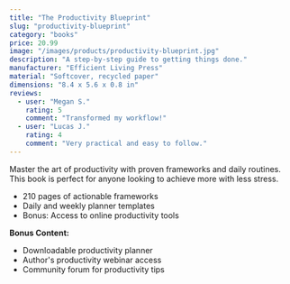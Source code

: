 ```yaml
---
title: "The Productivity Blueprint"
slug: "productivity-blueprint"
category: "books"
price: 20.99
image: "/images/products/productivity-blueprint.jpg"
description: "A step-by-step guide to getting things done."
manufacturer: "Efficient Living Press"
material: "Softcover, recycled paper"
dimensions: "8.4 x 5.6 x 0.8 in"
reviews:
  - user: "Megan S."
    rating: 5
    comment: "Transformed my workflow!"
  - user: "Lucas J."
    rating: 4
    comment: "Very practical and easy to follow."
---
```


Master the art of productivity with proven frameworks and daily routines. This book is perfect for anyone looking to achieve more with less stress.

- 210 pages of actionable frameworks
- Daily and weekly planner templates
- Bonus: Access to online productivity tools

**Bonus Content:**
- Downloadable productivity planner
- Author's productivity webinar access
- Community forum for productivity tips
